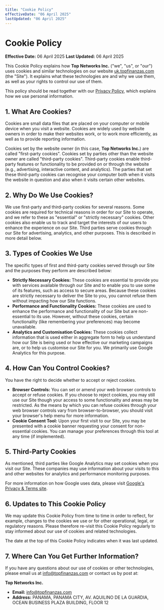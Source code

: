 ```yaml
---
title: "Cookie Policy"
effectiveDate: "06 April 2025"
lastUpdated: "06 April 2025"
---
```


# Cookie Policy

**Effective Date:** 06 April 2025
**Last Updated:** 06 April 2025

This Cookie Policy explains how **Top Networks Inc.** ("we", "us", or "our") uses cookies and similar technologies on our website [uk.topfinanzas.com](https://uk.topfinanzas.com) (the "Site"). It explains what these technologies are and why we use them, as well as your rights to control our use of them.

This policy should be read together with our [Privacy Policy](/privacy-policy), which explains how we use personal information.

## 1. What Are Cookies?

Cookies are small data files that are placed on your computer or mobile device when you visit a website. Cookies are widely used by website owners in order to make their websites work, or to work more efficiently, as well as to provide reporting information.

Cookies set by the website owner (in this case, **Top Networks Inc.**) are called "first-party cookies". Cookies set by parties other than the website owner are called "third-party cookies". Third-party cookies enable third-party features or functionality to be provided on or through the website (e.g., advertising, interactive content, and analytics). The parties that set these third-party cookies can recognise your computer both when it visits the website in question and also when it visits certain other websites.

## 2. Why Do We Use Cookies?

We use first-party and third-party cookies for several reasons. Some cookies are required for technical reasons in order for our Site to operate, and we refer to these as "essential" or "strictly necessary" cookies. Other cookies also enable us to track and target the interests of our users to enhance the experience on our Site. Third parties serve cookies through our Site for advertising, analytics, and other purposes. This is described in more detail below.

## 3. Types of Cookies We Use

The specific types of first and third-party cookies served through our Site and the purposes they perform are described below:

-   **Strictly Necessary Cookies:** These cookies are essential to provide you with services available through our Site and to enable you to use some of its features, such as access to secure areas. Because these cookies are strictly necessary to deliver the Site to you, you cannot refuse them without impacting how our Site functions.
-   **Performance and Functionality Cookies:** These cookies are used to enhance the performance and functionality of our Site but are non-essential to its use. However, without these cookies, certain functionality (like remembering your preferences) may become unavailable.
-   **Analytics and Customisation Cookies:** These cookies collect information that is used either in aggregate form to help us understand how our Site is being used or how effective our marketing campaigns are, or to help us customise our Site for you. We primarily use Google Analytics for this purpose.

## 4. How Can You Control Cookies?

You have the right to decide whether to accept or reject cookies.

-   **Browser Controls:** You can set or amend your web browser controls to accept or refuse cookies. If you choose to reject cookies, you may still use our Site though your access to some functionality and areas may be restricted. As the means by which you can refuse cookies through your web browser controls vary from browser-to-browser, you should visit your browser's help menu for more information.
-   **Cookie Consent Tool:** Upon your first visit to our Site, you may be presented with a cookie banner requesting your consent for non-essential cookies. You can manage your preferences through this tool at any time (if implemented).

## 5. Third-Party Cookies

As mentioned, third parties like Google Analytics may set cookies when you visit our Site. These companies may use information about your visits to this and other websites for analytics and performance monitoring purposes.

For more information on how Google uses data, please visit [Google's Privacy & Terms site](https://policies.google.com/technologies/partner-sites).

## 6. Updates to This Cookie Policy

We may update this Cookie Policy from time to time in order to reflect, for example, changes to the cookies we use or for other operational, legal, or regulatory reasons. Please therefore re-visit this Cookie Policy regularly to stay informed about our use of cookies and related technologies.

The date at the top of this Cookie Policy indicates when it was last updated.

## 7. Where Can You Get Further Information?

If you have any questions about our use of cookies or other technologies, please email us at [info@topfinanzas.com](mailto:info@topfinanzas.com) or contact us by post at:

**Top Networks Inc.**
- **Email:** info@topfinanzas.com
- **Address:** PANAMA, PANAMA CITY, AV. AQUILINO DE LA GUARDIA, OCEAN BUSINESS PLAZA BUILDING, FLOOR 12